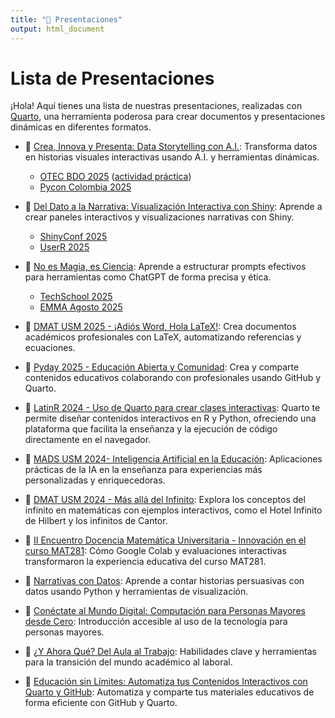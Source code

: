 ```yaml
---
title: "🎉 Presentaciones"
output: html_document
---
```


# Lista de Presentaciones

¡Hola! Aquí tienes una lista de nuestras presentaciones, realizadas con [Quarto](https://quarto.org/), una herramienta poderosa para crear documentos y presentaciones dinámicas en diferentes formatos.

- 🎤 [Crea, Innova y Presenta: Data Storytelling con A.I.](visualization_2024/presentacion.html): Transforma datos en historias visuales interactivas usando A.I. y herramientas dinámicas.  
  - [OTEC BDO 2025](shiny_2025/presentacion_ext.html) ([actividad práctica](shiny_2025/presentacion_ext2.qmd))   
  - [Pycon Colombia 2025](shiny_2025/presentacion_pc.html)

- 🎤 [Del Dato a la Narrativa: Visualización Interactiva con Shiny](shiny_2025/presentacion_es.html): Aprende a crear paneles interactivos y visualizaciones narrativas con Shiny.  
  - [ShinyConf 2025](shiny_2025/presentacion.html)  
  - [UserR 2025](shiny_2025/presentacion_user.html)

- 🎤 [No es Magia, es Ciencia](prompts_chatgpt/presentacion.html): Aprende a estructurar prompts efectivos para herramientas como ChatGPT de forma precisa y ética.
  - [TechSchool 2025](prompts_chatgpt/presentacion.html) 
  - [EMMA Agosto 2025](prompts_chatgpt/presentacion.html)

- 🎤 [DMAT USM 2025 - ¡Adiós Word, Hola LaTeX!](latex_2025/presentacion.html): Crea documentos académicos profesionales con LaTeX, automatizando referencias y ecuaciones.

- 🎤 [Pyday 2025 - Educación Abierta y Comunidad](comunidad_2025/presentacion.html): Crea y comparte contenidos educativos colaborando con profesionales usando GitHub y Quarto.

- 🎤 [LatinR 2024 - Uso de Quarto para crear clases interactivas](latinr_2024/presentacion.html): Quarto te permite diseñar contenidos interactivos en R y Python, ofreciendo una plataforma que facilita la enseñanza y la ejecución de código directamente en el navegador.

- 🎤 [MADS USM 2024- Inteligencia Artificial en la Educación](mads_2024/presentacion.html): Aplicaciones prácticas de la IA en la enseñanza para experiencias más personalizadas y enriquecedoras.

- 🎤 [DMAT USM 2024 - Más allá del Infinito](infinity_2024/presentacion.html): Explora los conceptos del infinito en matemáticas con ejemplos interactivos, como el Hotel Infinito de Hilbert y los infinitos de Cantor.

- 🎤 [II Encuentro Docencia Matemática Universitaria - Innovación en el curso MAT281 ](uc_2024/presentacion.html): Cómo Google Colab y evaluaciones interactivas transformaron la experiencia educativa del curso MAT281.

- 🎤 [Narrativas con Datos](narrativas_2024/presentacion.html): Aprende a contar historias persuasivas con datos usando Python y herramientas de visualización.

- 🎤 [Conéctate al Mundo Digital: Computación para Personas Mayores desde Cero](computacion_2024/presentacion.html): Introducción accesible al uso de la tecnología para personas mayores.

- 🎤 [¿Y Ahora Qué? Del Aula al Trabajo](profesional_2024/presentacion.html): Habilidades clave y herramientas para la transición del mundo académico al laboral.

- 🎤 [Educación sin Límites: Automatiza tus Contenidos Interactivos con Quarto y GitHub](pycon_usa_2025/presentacion.html): Automatiza y comparte tus materiales educativos de forma eficiente con GitHub y Quarto.



